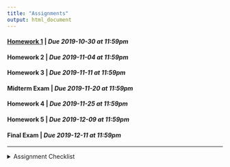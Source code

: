 ```yaml
---
title: "Assignments"
output: html_document
---
```


#### [Homework 1](https://rstudio.cloud/spaces/36306/project/642824){target="_blank"} | *Due 2019-10-30 at 11:59pm*
#### Homework 2 | *Due 2019-11-04 at 11:59pm*
#### Homework 3 | *Due 2019-11-11 at 11:59pm*
#### Midterm Exam | *Due 2019-11-20 at 11:59pm*
#### Homework 4 | *Due 2019-11-25 at 11:59pm*
#### Homework 5 | *Due 2019-12-09 at 11:59pm*
#### Final Exam | *Due 2019-12-11 at 11:59pm*

---
<details>
<summary>Assignment Checklist
</summary>

1. Login to [RStudio Cloud](https://rstudio.cloud/)
2. Navigate to the course workspace
3. Click on the homework assignment
4. Click Start or Continue, whichever appears at the top of the assignment
5. Look at `README.md` for homework instructions
6. Make the needed changes to your project (do not make changes after the due date)
</details>